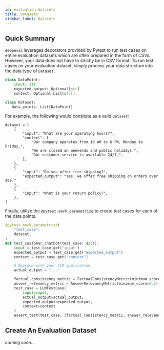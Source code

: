 ```yaml
---
id: evaluation-datasets
title: Datasets
sidebar_label: Datasets
---
```


## Quick Summary

`deepeval` leverages decorators provided by Pytest to run test cases on entire evaluation datasets which are often prepared in the form of CSVs. However, your data does not have to strictly be in CSV format. To run test cases on your evaluation dataset, simply process your data structure into the data type of `Dataset`.

```python
class DataPoint:
    input: str
    expected_output: Optional[str]
    context: Optional[List[str]]

class Dataset:
   data_points: List[DataPoint]
```

For example, the following would consitute as a valid `Dataset`:

```
dataset = [
    {
        "input": "What are your operating hours?",
        "context": [
            "Our company operates from 10 AM to 6 PM, Monday to Friday.",
            "We are closed on weekends and public holidays.",
            "Our customer service is available 24/7.",
        ],
    },
    {
        "input": "Do you offer free shipping?",
        "expected_output": "Yes, we offer free shipping on orders over $50."
    },
    {
        "input": "What is your return policy?",
    },
]
```

Finally, utilize the `@pytest.mark.parametrize` to create test cases for each of the data points.

```python
@pytest.mark.parametrize(
    "test_case",
    dataset,
)
def test_customer_chatbot(test_case: dict):
    input = test_case.get("input")
    expected_output = test_case.get("expected_output")
    context = test_case.get("context")

    # Replace with your LLM application
    actual_output = "..."

    factual_consistency_metric = FactualConsistencyMetric(minimum_score=0.3)
    answer_relevancy_metric = AnswerRelevancyMetric(minimum_score=0.5)
    test_case = LLMTestCase(
        input=input,
        actual_output=actual_output,
        expected_output=expected_output,
        context=context
    )
    assert_test(test_case, [factual_consistency_metric, answer_relevancy_metric])
```

## Create An Evaluation Dataset

_coming soon..._

